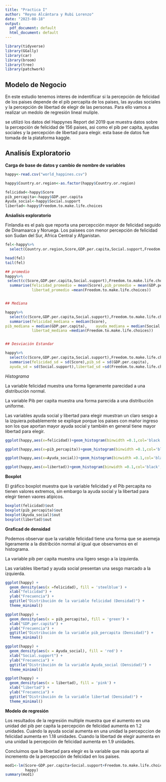 ---
title: "Practica I"
author: "Reyno Alcántara y Rubi Lorenzo"
date: "2023-08-18"
output:
  pdf_document: default
  html_document: default
---

```{r setup, include=FALSE}
library(tidyverse)
library(GGally)
library(car)
library(broom)
library(tree)
library(patchwork)
```

## Modelo de Negocio

En este estudio tenemos interes de indentificar si la percepción de 
felicidad de los paises depende de el pib percapita de los paises, 
las ayudas sociales y la percepción de libertad de elegir de las personas. 
Para ello vamos a realizar un medolo de  regresión lineal muliple.

se utilizó los datos del Happynes Report del 2019 que muestra datos sobre la percepción de felicidad de 156 paises, asi como el pib per capita, ayudas sociales y la percepción de libertad para elegir. esta base de datos fue  tomada de la plataforma kaggle.

## Analisís Exploratorio


**Carga de base de datos  y cambio de nombre de variables**
```{r}

happy<-read.csv("world_happines.csv")

happy$Country.or.region<-as.factor(happy$Country.or.region)

felicidad<-happy$Score
pib_percapita<-happy$GDP.per.capita
Ayuda_social<-happy$Social.support
libertad<-happy$Freedom.to.make.life.choices
```


**Anáalisis exploratorio**



Finlandia es el país que reporta una percepcción mayor de felicidad seguido de Dinamaarca y Noruega. Los paisees con menor percepción de felicidad son Sudan del Sur, Africa Central y Afganistan.


```{r}
fel<-happy%>%
  select(Country.or.region,Score,GDP.per.capita,Social.support,Freedom.to.make.life.choices)

head(fel)
tail(fel)
```






```{r}
## promedio
happy%>%
 select(c(Score,GDP.per.capita,Social.support),Freedom.to.make.life.choices)%>%
  summarise(felicidad_promedio = mean(Score),pib_promedio = mean(GDP.per.capita), ayuda_promedio = mean(Social.support), 
            libertad_promedio =mean(Freedom.to.make.life.choices))


## Mediana

happy%>%
  select(c(Score,GDP.per.capita,Social.support),Freedom.to.make.life.choices)%>%
  summarise(felicidad_mediana = median(Score),
pib_mediana = median(GDP.per.capita),    ayuda_mediana = median(Social.support), 
            libertad_mediana =median(Freedom.to.make.life.choices))


## Desviación Estandar

happy%>%
  select(c(Score,GDP.per.capita,Social.support),Freedom.to.make.life.choices)%>%
  summarise(felicidad_sd = sd(Score),pib_sd = sd(GDP.per.capita),
  ayuda_sd = sd(Social.support),libertad_sd =sd(Freedom.to.make.life.choices))

```




*Histograma*

La variable felicidad muestra una forma ligeramente parecidad a una distribución normal.

La variable Pib per capita muestra una forma parecida a una distribución uniforme.

Las variables ayuda social y libertad para elegir muestran un claro sesgo a la izquiera.pobablemente se explique porque los paises con mañor ingreso son los que aportan mayor ayuda social y también en general tiene mayor libertad para elegir.


```{r}
ggplot(happy,aes(x=felicidad))+geom_histogram(binwidth =0.1,col='black',fill='blue',alpha=0.4)

ggplot(happy,aes(x=pib_percapita))+geom_histogram(binwidth =0.1,col='black',fill='blue',alpha=0.4)

ggplot(happy,aes(x=Ayuda_social))+geom_histogram(binwidth =0.1,col='black',fill='blue',alpha=0.4)

ggplot(happy,aes(x=libertad))+geom_histogram(binwidth =0.1,col='black',fill='blue',alpha=0.4)

```


**Boxplot**


El gráfico boxplot  muestra que la variable felicidad y el Pib percapita no tienen valores extremos, sin embargo la ayuda social y la libertad para elegir tienen vaores atipicos.

```{r}
boxplot(felicidad)$out
boxplot(pib_percapita)$out
boxplot(Ayuda_social)$out
boxplot(libertad)$out
```


**Graficad de densidad**

Podemos observar que la variable felicidad tiene una forma que se asemeja ligeramente a la distribción normal al igual que observamos en el histograma.

La variable pib per capita muestra una ligero sesgo a la izquierda.

Las variables libertad y ayuda social presentan una sesgo marcado a la izquierda.



```{r}
ggplot(happy) + 
  geom_density(aes(x =felicidad), fill = 'steelblue') + 
  xlab("felicidad") + 
  ylab("Frecuencia") + 
  ggtitle("Distribución de la variable felicidad (Densidad)") +
  theme_minimal()

ggplot(happy) + 
  geom_density(aes(x = pib_percapita), fill = 'green') + 
  xlab("GDP.per.capita") + 
  ylab("Frecuencia") + 
  ggtitle("Distribución de la variable pib_percapita (Densidad)") +
  theme_minimal()

ggplot(happy) + 
  geom_density(aes(x = Ayuda_social), fill = 'red') + 
  xlab("Social.support") + 
  ylab("Frecuencia") + 
  ggtitle("Distribución de la variable Ayuda_social (Densidad)") +
  theme_minimal()

ggplot(happy) + 
  geom_density(aes(x = libertad), fill = 'pink') + 
  xlab("libertad") + 
  ylab("Frecuencia") + 
  ggtitle("Distribución de la variable libertad (Densidad)") +
  theme_minimal()
```


**Modelo de regresión**

Los resultados de la regresión multiple muestra que el aumento en una unidad del pib per capita la percepción de felicidad aumenta en 1.2 unidades. Cuándo la ayuda social aumenta en una unidad la percepccion de felicidad aumenta en 1.18 unidades. Cuando la libertad de elegir aumenta en una unidad la percepción de felicidad aumenta en 1.9 unidades.

Concluimos que la libertad para elegir es la variable que más aporta al incremento de la percepcción de felicidad en los paises.

```{r}
mod1<-lm(Score~GDP.per.capita+Social.support+Freedom.to.make.life.choices,
         happy)
summary(mod1)
```


